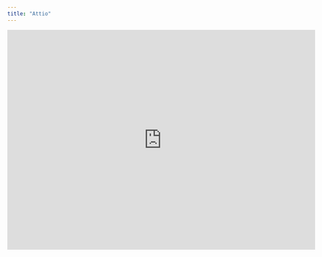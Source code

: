 ```yaml
---
title: "Attio"
---
```


<iframe width="705" height="505" src="https://www.youtube.com/embed/FZRES-iOEyc?si=EwtZHe2LBXtDsu1A" title="YouTube video player" frameborder="0" allow="accelerometer; autoplay; clipboard-write; encrypted-media; gyroscope; picture-in-picture; web-share" referrerpolicy="strict-origin-when-cross-origin" allowfullscreen />

### Step 1: Create fields in Attio

Decide what type of data you want to sync from Kondo to Attio and create fields for them. Here are common fields:

- Kondo URL
- Kondo label
- Kondo label timestamp
- Kondo latest message
- Kondo full conversation history
- Kondo notes

### Step 2: Receive Webhook

Create a new workflow in Attio and select the trigger type "Receive Webhook"

### Step 3: Parse JSON

Add a step Parse JSON, and create one field for each type of data you want to sync from Kondo to Attio.

Use these path names to get the right data from Kondo, and give them whatever Alias you want

- data.contact_first_name
- data.contact_last_name
- data.contact_connected_at
- data.contact_connected_by
- data.contact_linkedin_handle
- data.contact_linkedin_uid
- data.contact_linkedin_url
- data.contact_headline
- data.contact_location
- data.contact_picture
- data.conversation_latest_content
- data.conversation_latest_timestamp
- data.conversation_history
- data.conversation_starred
- data.conversation_status
- data.conversation_state
- data.kondo_url
- data.kondo_note
- data.kondo_labels[0].kondo_label_name (_<u>note: this gives you the first label in Kondo if you have multiple, add additional fields and map it to another path with the number [0] to 1,2,3, etc.</u>_)
- data.kondo_labels[0].kondo_labeled_at

### Step 4: Find record

Find a matching record in Attio to update. Note that for this to work well, your records in Attio need to already have a Linkedin URL.

If you don't have this set up, you can use First Name / Last Name to get an approximate match

### Step 5: Update record

Use the record found in Step 4 and map new values to the Kondo fields you want to populate